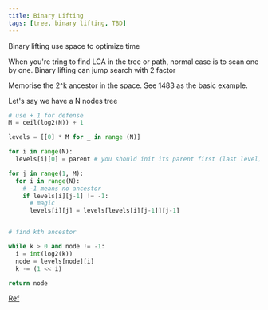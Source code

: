 ```yaml
---
title: Binary Lifting
tags: [tree, binary lifting, TBD]
---
```


Binary lifting use space to optimize time

When you're tring to find LCA in the tree or path, normal case is to scan one by one. Binary lifting can jump search with 2 factor

Memorise the 2^k ancestor in the space. See 1483 as the basic example.

Let's say we have a N nodes tree

```python
# use + 1 for defense
M = ceil(log2(N)) + 1

levels = [[0] * M for _ in range (N)]

for i in range(N):
  levels[i][0] = parent # you should init its parent first (last level)

for j in range(1, M):
  for i in range(N):
    # -1 means no ancestor
    if levels[i][j-1] != -1:
      # magic
      levels[i][j] = levels[levels[i][j-1]][j-1]


# find kth ancestor

while k > 0 and node != -1:
  i = int(log2(k))
  node = levels[node][i]
  k -= (1 << i)

return node
```

[Ref](https://iq.opengenus.org/binary-lifting-k-th-ancestor-lowest-common-ancestor/)
